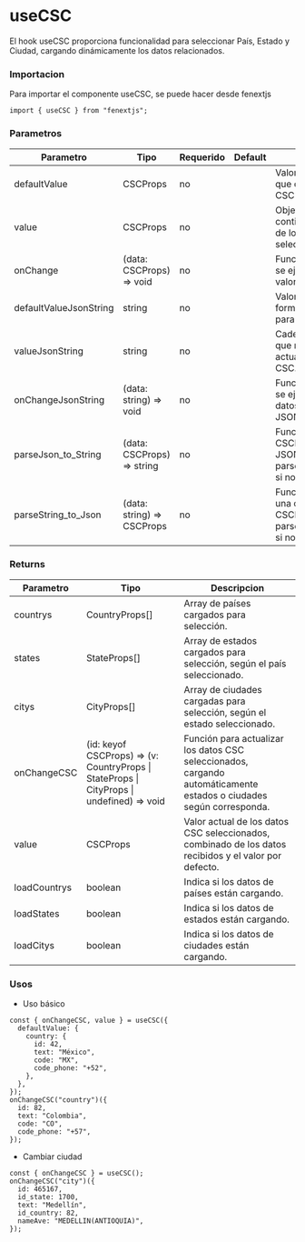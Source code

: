 # useCSC

El hook useCSC proporciona funcionalidad para seleccionar País, Estado y Ciudad, cargando dinámicamente los datos relacionados.

### Importacion

Para importar el componente useCSC, se puede hacer desde fenextjs

```tsx copy
import { useCSC } from "fenextjs";
```

### Parametros

| Parametro              | Tipo                        | Requerido | Default | Descripcion                                                                                        |
| ---------------------- | --------------------------- | --------- | ------- | -------------------------------------------------------------------------------------------------- |
| defaultValue           | CSCProps                    | no        |         | Valor inicial opcional que define los datos CSC por defecto.                                       |
| value                  | CSCProps                    | no        |         | Objeto opcional que contiene el valor actual de los datos CSC seleccionados.                       |
| onChange               | (data: CSCProps) =\> void   | no        |         | Función de callback que se ejecuta al cambiar el valor CSC.                                        |
| defaultValueJsonString | string                      | no        |         | Valor inicial opcional en formato JSON string para los datos CSC.                                  |
| valueJsonString        | string                      | no        |         | Cadena JSON opcional que representa el valor actual de los datos CSC.                              |
| onChangeJsonString     | (data: string) =\> void     | no        |         | Función de callback que se ejecuta cuando los datos CSC en formato JSON cambian.                   |
| parseJson_to_String    | (data: CSCProps) =\> string | no        |         | Función para convertir CSCProps a una cadena JSON, usa parseCSC_to_CSCString si no se proporciona. |
| parseString_to_Json    | (data: string) =\> CSCProps | no        |         | Función para convertir una cadena JSON a CSCProps, usa parseCSCString_to_CSC si no se proporciona. |

### Returns

| Parametro    | Tipo                                                                                        | Descripcion                                                                                                         |
| ------------ | ------------------------------------------------------------------------------------------- | ------------------------------------------------------------------------------------------------------------------- |
| countrys     | CountryProps[]                                                                              | Array de países cargados para selección.                                                                            |
| states       | StateProps[]                                                                                | Array de estados cargados para selección, según el país seleccionado.                                               |
| citys        | CityProps[]                                                                                 | Array de ciudades cargadas para selección, según el estado seleccionado.                                            |
| onChangeCSC  | (id: keyof CSCProps) =\> (v: CountryProps \| StateProps \| CityProps \| undefined) =\> void | Función para actualizar los datos CSC seleccionados, cargando automáticamente estados o ciudades según corresponda. |
| value        | CSCProps                                                                                    | Valor actual de los datos CSC seleccionados, combinado de los datos recibidos y el valor por defecto.               |
| loadCountrys | boolean                                                                                     | Indica si los datos de países están cargando.                                                                       |
| loadStates   | boolean                                                                                     | Indica si los datos de estados están cargando.                                                                      |
| loadCitys    | boolean                                                                                     | Indica si los datos de ciudades están cargando.                                                                     |

### Usos

- Uso básico

```tsx copy
const { onChangeCSC, value } = useCSC({
  defaultValue: {
    country: {
      id: 42,
      text: "México",
      code: "MX",
      code_phone: "+52",
    },
  },
});
onChangeCSC("country")({
  id: 82,
  text: "Colombia",
  code: "CO",
  code_phone: "+57",
});
```

- Cambiar ciudad

```tsx copy
const { onChangeCSC } = useCSC();
onChangeCSC("city")({
  id: 465167,
  id_state: 1700,
  text: "Medellín",
  id_country: 82,
  nameAve: "MEDELLIN(ANTIOQUIA)",
});
```
